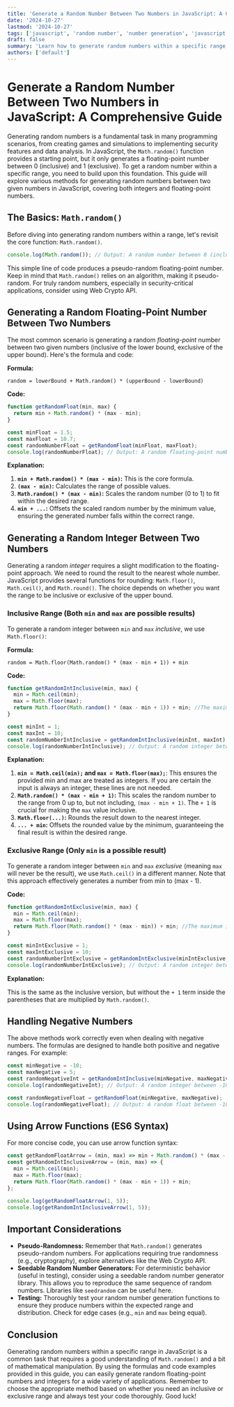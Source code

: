 ```yaml
---
title: 'Generate a Random Number Between Two Numbers in JavaScript: A Comprehensive Guide'
date: '2024-10-27'
lastmod: '2024-10-27'
tags: ['javascript', 'random number', 'number generation', 'javascript tutorial', 'coding tips', 'math.random', 'programming']
draft: false
summary: 'Learn how to generate random numbers within a specific range in JavaScript. This comprehensive guide covers different methods, including handling integers and floating-point numbers, and provides practical code examples.'
authors: ['default']
---
```


# Generate a Random Number Between Two Numbers in JavaScript: A Comprehensive Guide

Generating random numbers is a fundamental task in many programming scenarios, from creating games and simulations to implementing security features and data analysis.  In JavaScript, the `Math.random()` function provides a starting point, but it only generates a floating-point number between 0 (inclusive) and 1 (exclusive). To get a random number within a specific range, you need to build upon this foundation.  This guide will explore various methods for generating random numbers between two given numbers in JavaScript, covering both integers and floating-point numbers.

## The Basics: `Math.random()`

Before diving into generating random numbers within a range, let's revisit the core function: `Math.random()`.

```javascript
console.log(Math.random()); // Output: A random number between 0 (inclusive) and 1 (exclusive)
```

This simple line of code produces a pseudo-random floating-point number. Keep in mind that `Math.random()` relies on an algorithm, making it pseudo-random. For truly random numbers, especially in security-critical applications, consider using Web Crypto API.

## Generating a Random Floating-Point Number Between Two Numbers

The most common scenario is generating a random *floating-point* number between two given numbers (inclusive of the lower bound, exclusive of the upper bound).  Here's the formula and code:

**Formula:**

`random = lowerBound + Math.random() * (upperBound - lowerBound)`

**Code:**

```javascript
function getRandomFloat(min, max) {
  return min + Math.random() * (max - min);
}

const minFloat = 1.5;
const maxFloat = 10.7;
const randomNumberFloat = getRandomFloat(minFloat, maxFloat);
console.log(randomNumberFloat); // Output: A random floating-point number between 1.5 and 10.7 (exclusive)
```

**Explanation:**

1.  **`min + Math.random() * (max - min)`:** This is the core formula.
2.  **`(max - min)`:**  Calculates the range of possible values.
3.  **`Math.random() * (max - min)`:** Scales the random number (0 to 1) to fit within the desired range.
4.  **`min + ...`:** Offsets the scaled random number by the minimum value, ensuring the generated number falls within the correct range.

## Generating a Random Integer Between Two Numbers

Generating a random *integer* requires a slight modification to the floating-point approach.  We need to round the result to the nearest whole number.  JavaScript provides several functions for rounding: `Math.floor()`, `Math.ceil()`, and `Math.round()`. The choice depends on whether you want the range to be inclusive or exclusive of the upper bound.

### Inclusive Range (Both `min` and `max` are possible results)

To generate a random integer between `min` and `max` *inclusive*, we use `Math.floor()`:

**Formula:**

`random = Math.floor(Math.random() * (max - min + 1)) + min`

**Code:**

```javascript
function getRandomIntInclusive(min, max) {
  min = Math.ceil(min);
  max = Math.floor(max);
  return Math.floor(Math.random() * (max - min + 1)) + min; //The maximum is inclusive and the minimum is inclusive
}

const minInt = 1;
const maxInt = 10;
const randomNumberIntInclusive = getRandomIntInclusive(minInt, maxInt);
console.log(randomNumberIntInclusive); // Output: A random integer between 1 and 10 (inclusive)
```

**Explanation:**

1. **`min = Math.ceil(min);` and `max = Math.floor(max);`**: This ensures the provided min and max are treated as integers.  If you are certain the input is always an integer, these lines are not needed.
2.  **`Math.random() * (max - min + 1)`:**  This scales the random number to the range from 0 up to, but not including, `(max - min + 1)`.  The `+ 1` is crucial for making the `max` value inclusive.
3.  **`Math.floor(...)`:** Rounds the result down to the nearest integer.
4.  **`... + min`:**  Offsets the rounded value by the minimum, guaranteeing the final result is within the desired range.

### Exclusive Range (Only `min` is a possible result)

To generate a random integer between `min` and `max` *exclusive* (meaning `max` will never be the result), we use `Math.ceil()` in a different manner.  Note that this approach effectively generates a number from min to (max - 1).

**Code:**

```javascript
function getRandomIntExclusive(min, max) {
  min = Math.ceil(min);
  max = Math.floor(max);
  return Math.floor(Math.random() * (max - min)) + min; //The maximum is exclusive and the minimum is inclusive
}

const minIntExclusive = 1;
const maxIntExclusive = 10;
const randomNumberIntExclusive = getRandomIntExclusive(minIntExclusive, maxIntExclusive);
console.log(randomNumberIntExclusive); // Output: A random integer between 1 and 9 (inclusive of 1, exclusive of 10)
```

**Explanation:**

This is the same as the inclusive version, but without the `+ 1` term inside the parentheses that are multiplied by `Math.random()`.

## Handling Negative Numbers

The above methods work correctly even when dealing with negative numbers. The formulas are designed to handle both positive and negative ranges.  For example:

```javascript
const minNegative = -10;
const maxNegative = 5;
const randomNegativeInt = getRandomIntInclusive(minNegative, maxNegative);
console.log(randomNegativeInt); // Output: A random integer between -10 and 5 (inclusive)

const randomNegativeFloat = getRandomFloat(minNegative, maxNegative);
console.log(randomNegativeFloat); // Output: A random float between -10 and 5 (exclusive)
```

## Using Arrow Functions (ES6 Syntax)

For more concise code, you can use arrow function syntax:

```javascript
const getRandomFloatArrow = (min, max) => min + Math.random() * (max - min);
const getRandomIntInclusiveArrow = (min, max) => {
  min = Math.ceil(min);
  max = Math.floor(max);
  return Math.floor(Math.random() * (max - min + 1)) + min;
};

console.log(getRandomFloatArrow(1, 5));
console.log(getRandomIntInclusiveArrow(1, 5));
```

## Important Considerations

*   **Pseudo-Randomness:**  Remember that `Math.random()` generates pseudo-random numbers.  For applications requiring true randomness (e.g., cryptography), explore alternatives like the Web Crypto API.
*   **Seedable Random Number Generators:** For deterministic behavior (useful in testing), consider using a seedable random number generator library. This allows you to reproduce the same sequence of random numbers.  Libraries like `seedrandom` can be useful here.
*   **Testing:** Thoroughly test your random number generation functions to ensure they produce numbers within the expected range and distribution.  Check for edge cases (e.g., `min` and `max` being equal).

## Conclusion

Generating random numbers within a specific range in JavaScript is a common task that requires a good understanding of `Math.random()` and a bit of mathematical manipulation. By using the formulas and code examples provided in this guide, you can easily generate random floating-point numbers and integers for a wide variety of applications. Remember to choose the appropriate method based on whether you need an inclusive or exclusive range and always test your code thoroughly.  Good luck!